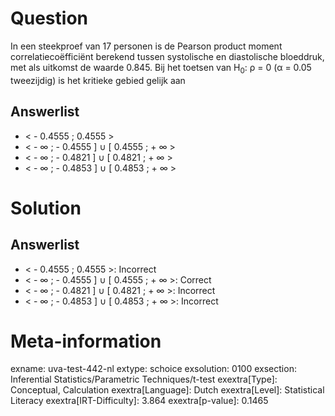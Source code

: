 Question
========

In een steekproef van 17 personen is de Pearson product moment
correlatiecoëfficiënt berekend tussen systolische en diastolische
bloeddruk, met als uitkomst de waarde 0.845. Bij het toetsen van H~0~: ρ
= 0 (α = 0.05 tweezijdig) is het kritieke gebied gelijk aan

Answerlist
----------

* < - 0.4555 ; 0.4555 >
* < - ∞ ; - 0.4555 ] ∪ [ 0.4555 ; + ∞ >
* < - ∞ ; - 0.4821 ] ∪ [ 0.4821 ; + ∞ >
* < - ∞ ; - 0.4853 ] ∪ [ 0.4853 ; + ∞ >

Solution
========

Answerlist
----------

* < - 0.4555 ; 0.4555 >: Incorrect
* < - ∞ ; - 0.4555 ] ∪ [ 0.4555 ; + ∞ >: Correct
* < - ∞ ; - 0.4821 ] ∪ [ 0.4821 ; + ∞ >: Incorrect
* < - ∞ ; - 0.4853 ] ∪ [ 0.4853 ; + ∞ >: Incorrect

Meta-information
================
exname: uva-test-442-nl
extype: schoice
exsolution: 0100
exsection: Inferential Statistics/Parametric Techniques/t-test
exextra[Type]: Conceptual, Calculation
exextra[Language]: Dutch
exextra[Level]: Statistical Literacy
exextra[IRT-Difficulty]: 3.864
exextra[p-value]: 0.1465
